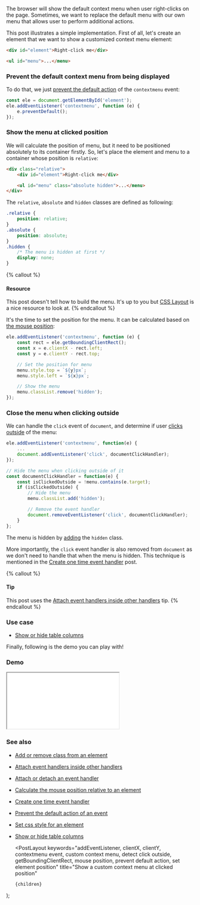 
The browser will show the default context menu when user right-clicks on the page. Sometimes, we want to replace the default menu with our own menu that allows user to perform additional actions.

This post illustrates a simple implementation. First of all, let's create an element that we want to show a customized context menu element:

```html
<div id="element">Right-click me</div>

<ul id="menu">...</menu>
```

### Prevent the default context menu from being displayed

To do that, we just [prevent the default action](/prevent-the-default-action-of-an-event) of the `contextmenu` event:

```js
const ele = document.getElementById('element');
ele.addEventListener('contextmenu', function (e) {
    e.preventDefault();
});
```

### Show the menu at clicked position

We will calculate the position of menu, but it need to be positioned absolutely to its container firstly. So, let's place the element and menu to a container whose position is `relative`:

```html
<div class="relative">
    <div id="element">Right-click me</div>

    <ul id="menu" class="absolute hidden">...</menu>
</div>
```

The `relative`, `absolute` and `hidden` classes are defined as following:

```css
.relative {
    position: relative;
}
.absolute {
    position: absolute;
}
.hidden {
    /* The menu is hidden at first */
    display: none;
}
```

{% callout %}

#### Resource

This post doesn't tell how to build the menu. It's up to you but [CSS Layout](https://csslayout.io/patterns/menu) is a nice resource to look at.
{% endcallout %}

It's the time to set the position for the menu. It can be calculated based on [the mouse position](/calculate-the-mouse-position-relative-to-an-element):

```js
ele.addEventListener('contextmenu', function (e) {
    const rect = ele.getBoundingClientRect();
    const x = e.clientX - rect.left;
    const y = e.clientY - rect.top;

    // Set the position for menu
    menu.style.top = `${y}px`;
    menu.style.left = `${x}px`;

    // Show the menu
    menu.classList.remove('hidden');
});
```

### Close the menu when clicking outside

We can handle the `click` event of `document`, and determine if user [clicks outside](/detect-clicks-outside-of-an-element) of the menu:

```js
ele.addEventListener('contextmenu', function(e) {
    ...
    document.addEventListener('click', documentClickHandler);
});

// Hide the menu when clicking outside of it
const documentClickHandler = function(e) {
    const isClickedOutside = !menu.contains(e.target);
    if (isClickedOutside) {
        // Hide the menu
        menu.classList.add('hidden');

        // Remove the event handler
        document.removeEventListener('click', documentClickHandler);
    }
};
```

The menu is hidden by [adding](/add-or-remove-class-from-an-element) the `hidden` class.

More importantly, the `click` event handler is also removed from `document` as we don't need to handle that when the menu is hidden. This technique is mentioned in the [Create one time event handler](/create-one-time-event-handler) post.

{% callout %}

#### Tip

This post uses the [Attach event handlers inside other handlers](/attach-event-handlers-inside-other-handlers) tip.
{% endcallout %}

### Use case

-   [Show or hide table columns](/show-or-hide-table-columns)

Finally, following is the demo you can play with!

### Demo

<iframe src="/demo/show-a-custom-context-menu-at-clicked-position/index.html"></iframe>

### See also

-   [Add or remove class from an element](/add-or-remove-class-from-an-element)
-   [Attach event handlers inside other handlers](/attach-event-handlers-inside-other-handlers)
-   [Attach or detach an event handler](/attach-or-detach-an-event-handler)
-   [Calculate the mouse position relative to an element](/calculate-the-mouse-position-relative-to-an-element)
-   [Create one time event handler](/create-one-time-event-handler)
-   [Prevent the default action of an event](/prevent-the-default-action-of-an-event)
-   [Set css style for an element](/set-css-style-for-an-element)
-   [Show or hide table columns](/show-or-hide-table-columns)

    <PostLayout
        keywords="addEventListener, clientX, clientY, contextmenu event, custom context menu, detect click outside, getBoundingClientRect, mouse position, prevent default action, set element position"
        title="Show a custom context menu at clicked position"
    >
        {children}
    </PostLayout>
);